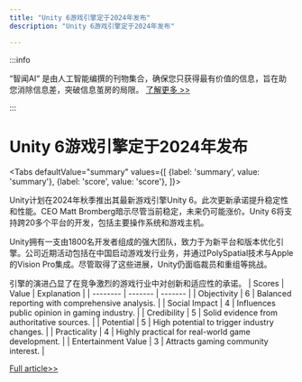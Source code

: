 ```yaml
---
title: "Unity 6游戏引擎定于2024年发布"
description: "Unity 6游戏引擎定于2024年发布"

---
```



:::info

“智闻AI“ 是由人工智能编撰的刊物集合，确保您只获得最有价值的信息，旨在助您消除信息差，突破信息茧房的局限。  [了解更多 >>](/)

:::

# Unity 6游戏引擎定于2024年发布


<Tabs
	defaultValue="summary"
	values={[
	{label: 'summary', value: 'summary'},
	{label: 'score', value: 'score'},
]}>
<TabItem value="summary">


Unity计划在2024年秋季推出其最新游戏引擎Unity 6。此次更新承诺提升稳定性和性能。CEO Matt Bromberg暗示尽管当前稳定，未来仍可能涨价。Unity 6将支持跨20多个平台的开发，包括主要操作系统和游戏主机。

Unity拥有一支由1800名开发者组成的强大团队，致力于为新平台和版本优化引擎。公司近期活动包括在中国启动游戏发行业务，并通过PolySpatial技术与Apple的Vision Pro集成。尽管取得了这些进展，Unity仍面临裁员和重组等挑战。

引擎的演进凸显了在竞争激烈的游戏行业中对创新和适应性的承诺。
</TabItem>
<TabItem value="score">
	| Scores     | Value   | Explanation |
	| -------- | ------- | ------- |
	| Objectivity  | 6    | Balanced reporting with comprehensive analysis.    |
	| Social Impact | 4     | Influences public opinion in gaming industry.    |
	| Credibility    | 5    | Solid evidence from authoritative sources.    |
	| Potential    | 5    | High potential to trigger industry changes.    |
	| Practicality    | 4    | Highly practical for real-world game development.    |
	| Entertainment Value    | 3    | Attracts gaming community interest.    |
</TabItem>
</Tabs>

[Full article>>](https://readhub.cn/topic/8bvsR7rsfhL)
